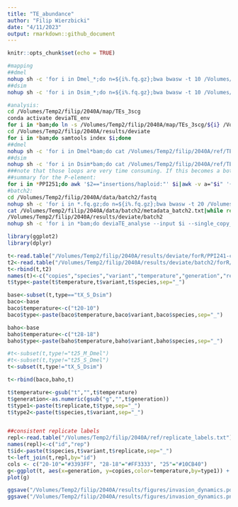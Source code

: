 ```yaml
---
title: "TE_abundance"
author: "Filip Wierzbicki"
date: "4/11/2023"
output: rmarkdown::github_document
---
```


```r
knitr::opts_chunk$set(echo = TRUE)
```

```bash
#mapping
##dmel
nohup sh -c 'for i in Dmel_*;do n=${i%.fq.gz};bwa bwasw -t 10 /Volumes/Temp2/filip/2040A/ref/TEs-scg/teseqs-3scg-dmel.fasta $i|samtools sort -@ 4 -m 3G - > /Volumes/Temp2/filip/2040A/map/TEs_3scg/${n}.sort.bam;done' &
##dsim
nohup sh -c 'for i in Dsim_*;do n=${i%.fq.gz};bwa bwasw -t 10 /Volumes/Temp2/filip/2040A/ref/TEs-scg/teseqs-3scg-dsim.fasta $i|samtools sort -@ 4 -m 3G - > /Volumes/Temp2/filip/2040A/map/TEs_3scg/${n}.sort.bam;done' &

#analysis:
cd /Volumes/Temp2/filip/2040A/map/TEs_3scg
conda activate deviaTE_env
for i in *bam;do ln -s /Volumes/Temp2/filip/2040A/map/TEs_3scg/${i} /Volumes/Temp2/filip/2040A/results/deviate/${i};done
cd /Volumes/Temp2/filip/2040A/results/deviate
for i in *bam;do samtools index $i;done
##dmel
nohup sh -c 'for i in Dmel*bam;do cat /Volumes/Temp2/filip/2040A/ref/TEnames.txt|while read TE;do deviaTE_analyse --input $i --single_copy_genes Dmel_tj,Dmel_rpl32,Dmel_rhi --library /Volumes/Temp2/filip/2040A/ref/TEs-scg/teseqs-3scg-dmel.fasta --family $TE;done;done' &
##dsim
nohup sh -c 'for i in Dsim*bam;do cat /Volumes/Temp2/filip/2040A/ref/TEnames.txt|while read TE;do deviaTE_analyse --input $i --single_copy_genes Dsim_tj,Dsim_rpl32,Dsim_rhi --library /Volumes/Temp2/filip/2040A/ref/TEs-scg/teseqs-3scg-dsim.fasta --family $TE;done;done' &
###note that those loops are very time consuming. If this becomes a bottleneck, I can write a storm script that submits multiple commands to parallelize the process
##summary for the P-element:
for i in *PPI251;do awk '$2=="insertions/haploid:"' $i|awk -v a="$i" '{print $3,a}';done|sed 's/.sort.bam.PPI251//g'|awk -F "_" '{print $1,$2,$3,$4,$5}' > forR/PPI241-copynr.forR
#batch2:
cd /Volumes/Temp2/filip/2040A/data/batch2/fastq
nohup sh -c 'for i in *.fq.gz;do n=${i%.fq.gz};bwa bwasw -t 20 /Volumes/Temp2/filip/2040A/ref/TEs-scg/teseqs-3scg-dmel.fasta $i|samtools sort -@ 4 -m 3G - > /Volumes/Temp3/filip/2040A/map/TEs_3scg/batch2/${n}.sort.bam;done' &
cat /Volumes/Temp2/filip/2040A/data/batch2/metadata_batch2.txt|while read b n;do ln -s /Volumes/Temp3/filip/2040A/map/TEs_3scg/batch2/${b}.fastq.sort.bam /Volumes/Temp2/filip/2040A/results/deviate/batch2/${n}.sort.bam;done
/Volumes/Temp2/filip/2040A/results/deviate/batch2
nohup sh -c 'for i in *bam;do deviaTE_analyse --input $i --single_copy_genes Dmel_tj,Dmel_rpl32,Dmel_rhi --library /Volumes/Temp2/filip/2040A/ref/TEs-scg/teseqs-3scg-dmel.fasta --family PPI251;done'&
```

```R

library(ggplot2)
library(dplyr)

t<-read.table("/Volumes/Temp2/filip/2040A/results/deviate/forR/PPI241-copynr.forR")
t2<-read.table("/Volumes/Temp2/filip/2040A/results/deviate/batch2/forR/PPI251-copynr.forR")
t<-rbind(t,t2)
names(t)<-c("copies","species","variant","temperature","generation","replicate")
t$type<-paste(t$temperature,t$variant,t$species,sep="_")

base<-subset(t,type=="tX_S_Dsim")
baco<-base
baco$temperature<-c("t20-10")
baco$type<-paste(baco$temperature,baco$variant,baco$species,sep="_")

baho<-base
baho$temperature<-c("t28-18")
baho$type<-paste(baho$temperature,baho$variant,baho$species,sep="_")

#t<-subset(t,type!="t25_M_Dmel")
#t<-subset(t,type!="t25_S_Dmel")
t<-subset(t,type!="tX_S_Dsim")

t<-rbind(baco,baho,t)

t$temperature<-gsub("t","",t$temperature)
t$generation<-as.numeric(gsub("g","",t$generation))
t$type1<-paste(t$replicate,t$type,sep="_")
t$type2<-paste(t$species,t$variant,sep="_")


##consistent replicate labels
repl<-read.table("/Volumes/Temp2/filip/2040A/ref/replicate_labels.txt")
names(repl)<-c("id","rep")
t$id<-paste(t$species,t$variant,t$replicate,sep="_")
t<-left_join(t,repl,by="id")
cols <- c("20-10"="#3393FF", "28-18"="#FF3333", "25"="#10CB40")
g<-ggplot(t, aes(x=generation, y=copies,color=temperature,by=type1)) + geom_line()+facet_grid(variant ~ species,scales="free")+ylab("insertions per haploid") +scale_color_manual(values = cols)
plot(g)

ggsave("/Volumes/Temp2/filip/2040A/results/figures/invasion_dynamics.pdf",width=8,height=6)
ggsave("/Volumes/Temp2/filip/2040A/results/figures/invasion_dynamics.png",width=8,height=6)


```
